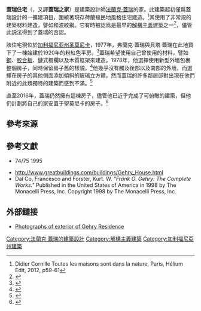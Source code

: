 {{Infobox building
| name                = 蓋瑞住宅<br>（{{lang|en|Gehry Residence}}）
| image               = Gehry House - Image01.jpg
| caption             = 蓋瑞住宅之樣貌
| building_type       = 房屋
| architectural_style = [[解構主義建築|解構主義建築]]
| current_tenants     = 
| address             = {{Flag|California}}[[圣莫尼卡|圣莫尼卡]]1002 22nd Street 90403
| coordinates         = {{Coord|34|2|6.62|N|118|29|5.13|W|type:landmark_region:US-CA|display=inline,title}}
| architect           = [[法蘭克·蓋瑞|法蘭克·蓋瑞]]
}}

'''蓋瑞住宅'''（{{lang-en|Gehry Residence}}，又譯'''蓋瑞之家'''）是建築設計師[[法蘭克·蓋瑞|法蘭克·蓋瑞]]的家。此建築起初僅爲蓋瑞設計的一擴建項目，圍繞著現存荷蘭殖民地風格住宅建造。<ref>Didier Cornille Toutes les maisons sont dans la nature, Paris, Hélium Edit, 2012, p59-61</ref>其使用了非常規的建築材料建造，譬如{{tsl|en|Chain-link fencing|鏈式柵欄}}和波紋鋼。它有時被認爲是最早的[[解構主義建築|解構主義建築]]之一<ref>{{cite web|url=http://www.greatbuildings.com/buildings/Gehry_House.html |title=What is Deconstructivism? |publisher=archdaily.com |date= |accessdate=2018-08-12}}</ref>，儘管此説法得到了蓋瑞的否認。

該住宅現位於[[加利福尼亚州|加利福尼亚州]][[圣莫尼卡|圣莫尼卡]]，1977年，弗蘭克·蓋瑞與貝塔·蓋瑞在此地買下了一棟始建於1920年的粉紅色平房。<ref>{{cite web|url=http://www.elleinwonderland.com/ |title=Architectural Influence in America |accessdate=10 May 2008}}</ref>蓋瑞希望使用自己曾使用的材料，譬如[[鋼|鋼]]、[[胶合板|胶合板]]、鏈式柵欄以及木質框架來建造。1978年，他選擇使用新型外墻包裹整個房子，同時保留房子舊的樣貌。<ref>{{cite web|url=http://www.greatbuildings.com/buildings/Gehry_House.html |title=Gehry House - Frank Gehry - Great Buildings Online |publisher=Greatbuildings.com |date= |accessdate=2010-06-03}}</ref>他幾乎沒有觸及後部以及南部的外墻，而選擇在房子的其他側面添加傾斜的玻璃立方體。然而蓋瑞的許多鄰居卻對出現在他們附近的此類獨特的建築而感到不滿。<ref>{{cite web |title=Gehry House |url=https://www.laconservancy.org/locations/gehry-house |website=laconservancy.org |publisher=Los Angeles Conservancy |accessdate=20 September 2020}}</ref>

直至2016年，蓋瑞仍然擁有這棟房子，儘管他已近乎完成了可俯瞰{{tsl|en|Rustic Canyon|鄉村峽谷}}的建築，但他仍計劃將自己的家安置于聖莫尼卡的房子。<ref>{{cite web|url=http://www.latimes.com/entertainment/arts/la-ca-cm-house-museums-20160424-column.html|work=LA Times|author=Christopher Hawthorne |title=Can Vanna Venturi House and other landmark homes survive the test of new owners? |accessdate=10 May 2016}}</ref>

== 參考來源 ==
{{reflist}}

== 參考文獻 ==
* {{tsl|en|El Croquis||El Croquis}} 74/75 1995
* http://www.greatbuildings.com/buildings/Gehry_House.html
* Dal Co, Francesco and Forster, Kurt. W.  ''"Frank O. Gehry: The Complete Works."''  Published in the United States of America in 1998 by The Monacelli Press, Inc.  Copyright 1998 by The Monacelli Press, Inc.

== 外部鏈接 ==
{{Commons category}}
*[http://figure-ground.com/travel/image.php?gehry_residence Photographs of exterior of Gehry Residence]

{{Frank Gehry}}

[[Category:法蘭克·蓋瑞的建築設計|Category:法蘭克·蓋瑞的建築設計]]
[[Category:解構主義建築|Category:解構主義建築]]
[[Category:加利福尼亞州建築|Category:加利福尼亞州建築]]